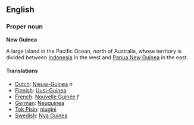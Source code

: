 ==English==
===Proper noun===
'''New Guinea'''

A large island in the Pacific Ocean, north of Australia, whose territory is divided between [[Indonesia]] in the west and [[Papua New Guinea]] in the east.

====Translations====
*[[Dutch]]: [[Nieuw-Guinea]] ''n''
*[[Finnish]]: [[Uusi-Guinea]]
*[[French]]: [[Nouvelle Guinée]] ''f''
*[[German]]: [[Neuguinea]]
*[[Tok Pisin]]: [[niugini]]
*[[Swedish]]: [[Nya Guinea]]
